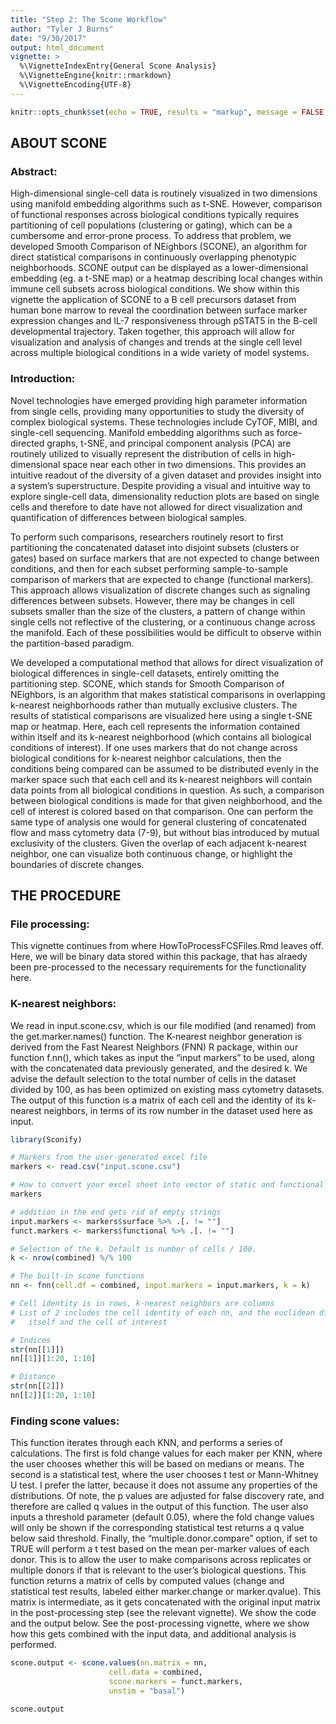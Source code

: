 ```yaml
---
title: "Step 2: The Scone Workflow"
author: "Tyler J Burns"
date: "9/30/2017"
output: html_document
vignette: >
  %\VignetteIndexEntry{General Scone Analysis}
  %\VignetteEngine{knitr::rmarkdown}
  %\VignetteEncoding{UTF-8}
---
```


```r
knitr::opts_chunk$set(echo = TRUE, results = "markup", message = FALSE, warning = FALSE)
```

## ABOUT SCONE

### Abstract:
High-dimensional single-cell data is routinely visualized in two dimensions using manifold embedding algorithms such as t-SNE. However, comparison of functional responses across biological conditions typically requires partitioning of cell populations (clustering or gating), which can be a cumbersome and error-prone process. To address that problem, we developed Smooth Comparison of NEighbors (SCONE), an algorithm for direct statistical comparisons in continuously overlapping phenotypic neighborhoods. SCONE output can be displayed as a lower-dimensional embedding (eg. a t-SNE map) or a heatmap describing local changes within immune cell subsets across biological conditions. We show within this vignette the application of SCONE to a B cell precursors dataset from human bone marrow to reveal the coordination between surface marker expression changes and IL-7 responsiveness through pSTAT5 in the B-cell developmental trajectory. Taken together, this approach will allow for visualization and analysis of changes and trends at the single cell level across multiple biological conditions in a wide variety of model systems.

### Introduction:
Novel technologies have emerged providing high parameter information from single cells, providing many opportunities to study the diversity of complex biological systems. These technologies include CyTOF, MIBI, and single-cell sequencing. Manifold embedding algorithms such as force-directed graphs, t-SNE, and principal component analysis (PCA) are routinely utilized to visually represent the distribution of cells in high-dimensional space near each other in two dimensions. This provides an intuitive readout of the diversity of a given dataset and provides insight into a system’s superstructure. Despite providing a visual and intuitive way to explore single-cell data, dimensionality reduction plots are based on single cells and therefore to date have not allowed for direct visualization and quantification of differences between biological samples. 

To perform such comparisons, researchers routinely resort to first partitioning the concatenated dataset into disjoint subsets (clusters or gates) based on surface markers that are not expected to change between conditions, and then for each subset performing sample-to-sample comparison of markers that are expected to change (functional markers). This approach allows visualization of discrete changes such as signaling differences between subsets. However, there may be changes in cell subsets smaller than the size of the clusters, a pattern of change within single cells not reflective of the clustering, or a continuous change across the manifold. Each of these possibilities would be difficult to observe within the partition-based paradigm.

We developed a computational method that allows for direct visualization of biological differences in single-cell datasets, entirely omitting the partitioning step. SCONE, which stands for Smooth Comparison of NEighbors, is an algorithm that makes statistical comparisons in overlapping k-nearest neighborhoods rather than mutually exclusive clusters. The results of statistical comparisons are visualized here using a single t-SNE map or heatmap. Here, each cell represents the information contained within itself and its k-nearest neighborhood (which contains all biological conditions of interest). If one uses markers that do not change across biological conditions for k-nearest neighbor calculations, then the conditions being compared can be assumed to be distributed evenly in the marker space such that each cell and its k-nearest neighbors will contain data points from all biological conditions in question. As such, a comparison between biological conditions is made for that given neighborhood, and the cell of interest is colored based on that comparison. One can perform the same type of analysis one would for general clustering of concatenated flow and mass cytometry data (7-9), but without bias introduced by mutual exclusivity of the clusters. Given the overlap of each adjacent k-nearest neighbor, one can visualize both continuous change, or highlight the boundaries of discrete changes.


## THE PROCEDURE

### File processing: 
This vignette continues from where HowToProcessFCSFiles.Rmd leaves off. Here, we will be binary data stored within this package, that has alraedy been pre-processed to the necessary requirements for the functionality here. 


### K-nearest neighbors:
We read in input.scone.csv, which is our file modified (and renamed) from the get.marker.names() function. The K-nearest neighbor generation is derived from the Fast Nearest Neighbors (FNN) R package, within our function f.nn(), which takes as input the “input markers” to be used, along with the concatenated data previously generated, and the desired k. We advise the default selection to the total number of cells in the dataset divided by 100, as has been optimized on existing mass cytometry datasets. The output of this function is a matrix of each cell and the identity of its k-nearest neighbors, in terms of its row number in the dataset used here as input. 

```r
library(Sconify)
```
```r
# Markers from the user-generated excel file
markers <- read.csv("input.scone.csv")
```
```r
# How to convert your excel sheet into vector of static and functional markers
markers
```

```r
# addition in the end gets rid of empty strings
input.markers <- markers$surface %>% .[. != ""] 
funct.markers <- markers$functional %>% .[. != ""]

# Selection of the k. Default is number of cells / 100. 
k <- nrow(combined) %/% 100

# The built-in scone functions
nn <- fnn(cell.df = combined, input.markers = input.markers, k = k)
```

```r
# Cell identity is in rows, k-nearest neighbors are columns
# List of 2 includes the cell identity of each nn, and the euclidean distance between
#   itself and the cell of interest

# Indices
str(nn[[1]])
nn[[1]][1:20, 1:10]

# Distance
str(nn[[2]])
nn[[2]][1:20, 1:10]
```

### Finding scone values:

This function iterates through each KNN, and performs a series of calculations. The first is fold change values for each maker per KNN, where the user chooses whether this will be based on medians or means. The second is a statistical test, where the user chooses t test or Mann-Whitney U test. I prefer the latter, because it does not assume any properties of the distributions. Of note, the p values are adjusted for false discovery rate, and therefore are called q values in the output of this function. The user also inputs a threshold parameter (default 0.05), where the fold change values will only be shown if the corresponding statistical test returns a q value below said threshold. Finally, the "multiple.donor.compare" option, if set to TRUE will perform a t test based on the mean per-marker values of each donor. This is to allow the user to make comparisons across replicates or multiple donors if that is relevant to the user's biological questions. This function returns a matrix of cells by computed values (change and statistical test results, labeled either marker.change or marker.qvalue). This matrix is intermediate, as it gets concatenated with the original input matrix in the post-processing step (see the relevant vignette). We show the code and the output below. See the post-processing vignette, where we show how this gets combined with the input data, and additional analysis is performed. 


```r
scone.output <- scone.values(nn.matrix = nn, 
                      cell.data = combined, 
                      scone.markers = funct.markers, 
                      unstim = "basal")
```
```r
scone.output
```



